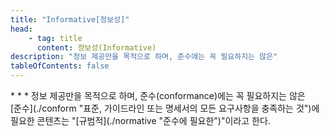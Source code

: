 ```yaml
---
title: "Informative[정보성]"
head:
    - tag: title
      content: 정보성(Informative)
description: "정보 제공만을 목적으로 하며, 준수에는 꼭 필요하지는 않은"
tableOfContents: false
---
```


<Badge text="WCAG2" variant="note" size="large" />
* * *
정보 제공만을 목적으로 하며, 준수(<span lang="en">conformance</span>)에는 꼭 필요하지는 않은

<Aside title="참고">
[준수](./conform "표준, 가이드라인 또는 명세서의 모든 요구사항을 충족하는 것")에 필요한 콘텐츠는 "[규범적](./normative "준수에 필요한")"이라고 한다.
</Aside>

